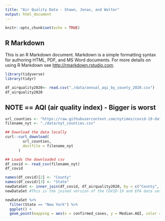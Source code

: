 ```yaml
---
title: "Air Quality Data - Shawn, Jonas, and Walter"
output: html_document
---
```


```r
knitr::opts_chunk$set(echo = TRUE)
```

## R Markdown

This is an R Markdown document. Markdown is a simple formatting syntax for authoring HTML, PDF, and MS Word documents. For more details on using R Markdown see <http://rmarkdown.rstudio.com>.

```r
library(tidyverse)
library(tidyr)

df_airquality2020<- read.csv("./data/annual_aqi_by_county_2020.csv")
df_airquality2020
```
## NOTE ==  AQI (air quality index) - Bigger is worst 

```r
url_counties <- "https://raw.githubusercontent.com/nytimes/covid-19-data/master/live/us-counties.csv"
filename_nyt <- "./data/nyt_counties.csv"

## Download the data locally
curl::curl_download(
        url_counties,
        destfile = filename_nyt
      )

## Loads the downloaded csv
df_covid <- read_csv(filename_nyt)
df_covid
```
```r
names(df_covid)[2] <- "County"
names(df_covid)[3] <- "State"
newDataSet <- inner_join(df_covid, df_airquality2020, by = c("County", "State"))
newDataSet #This is the joined version of the COVID-19 and EPA data set

```
```r

newDataSet %>% 
  filter(State == "New York") %>% 
  ggplot() + 
  geom_point(mapping = aes(x = confirmed_cases, y = Median.AQI, color = County))

```

